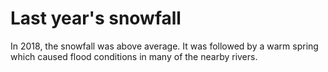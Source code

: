 # Last year's snowfall

In 2018, the snowfall was above average.
It was followed by a warm spring which caused
flood conditions in many of the nearby rivers.
